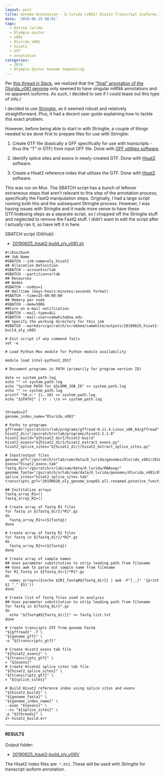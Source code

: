 ```yaml
---
layout: post
title: Genome Annotation - O.lurida (v081) Hisat2 Transcript Isoforms Index
date: '2019-06-25 08:01'
tags:
  - Ostrea lurida
  - Olympia oyster
  - v081
  - Olurida_v081
  - hisat2
  - GTF
  - annotation
categories:
  - 2019
  - Olympia Oyster Genome Sequencing
---
```

Per [this thread in Slack](https://genefish.slack.com/archives/GHB1LCNRW/p1560979157005300?thread_ts=1560978863.004100&cid=GHB1LCNRW), we realized that the ["final" annotation of the Olurida_v081 genome](https://robertslab.github.io/sams-notebook/posts/2019/2019-01-09-Annotation-Olurida_v081-MAKER-Functional-Annotations-on-Mox/) only seemed to have singular mRNA annotations and no apparent isoforms. As such, I decided to see if I could tease out this type of info./

I decided to use [Stringtie](https://ccb.jhu.edu/software/stringtie/index.shtml), as it seemed robust and relatively straightforward. Plus, it had a decent user guide explaining how to tackle this exact problem.

However, before being able to start in with Stringtie, a couple of things needed to be done first to prepare files for use with Stringtie:

1. Create GTF file (basically a GFF specifically for use with transcripts - thus the "T" in GTF) from input GFF file. Done with [GFF utilities software](http://ccb.jhu.edu/software/stringtie/gff.shtml).

2. Identify splice sites and exons in newly-created GTF. Done with [Hisat2](https://ccb.jhu.edu/software/hisat2/manual.shtml) software.

2. Create a Hisat2 reference index that utilizes the GTF. Done with [Hisat2](https://ccb.jhu.edu/software/hisat2/manual.shtml) software.


This was run on Mox. The SBATCH script has a bunch of leftover extraneous steps that aren't relevant to this step of the annotation process; specifically the FastQ manipulation steps. Originally, I had a large script running both this and the subsequent Stringtie process. However, I was having issues with Stringtie and it made more sense to have these GTF/indexing steps as a separate script, so I chopped off the Stringtie stuff and neglected to remove the FastQ stuff. I didn't want to edit the script after I actually ran it, so have left it in here.

SBATCH script (GitHub):

- [20190625_hisat2-build_oly_v081.sh](https://github.com/RobertsLab/sams-notebook/blob/master/sbatch_scripts/20190625_hisat2-build_oly_v081.sh)

```shell
#!/bin/bash
## Job Name
#SBATCH --job-name=oly_hisat2
## Allocation Definition
#SBATCH --account=srlab
#SBATCH --partition=srlab
## Resources
## Nodes
#SBATCH --nodes=1
## Walltime (days-hours:minutes:seconds format)
#SBATCH --time=25-00:00:00
## Memory per node
#SBATCH --mem=500G
##turn on e-mail notification
#SBATCH --mail-type=ALL
#SBATCH --mail-user=samwhite@uw.edu
## Specify the working directory for this job
#SBATCH --workdir=/gscratch/scrubbed/samwhite/outputs/20190625_hisat2-build_oly_v081

# Exit script if any command fails
set -e

# Load Python Mox module for Python module availability

module load intel-python3_2017

# Document programs in PATH (primarily for program version ID)

date >> system_path.log
echo "" >> system_path.log
echo "System PATH for $SLURM_JOB_ID" >> system_path.log
echo "" >> system_path.log
printf "%0.s-" {1..10} >> system_path.log
echo "${PATH}" | tr : \\n >> system_path.log


threads=27
genome_index_name="Olurida_v081"

# Paths to programs
gffread="/gscratch/srlab/programs/gffread-0.11.4.Linux_x86_64/gffread"
hisat2_dir="/gscratch/srlab/programs/hisat2-2.1.0"
hisat2_build="${hisat2_dir}/hisat2-build"
hisat2_exons="${hisat2_dir}/hisat2_extract_exons.py"
hisat2_splice_sites="${hisat2_dir}/hisat2_extract_splice_sites.py"

# Input/output files
genome_gff="/gscratch/srlab/sam/data/O_lurida/genomes/Olurida_v081/20181127_oly_genome_snap02.all.renamed.putative_function.domain_added.gff"
exons="hisat2_exons.tab"
fastq_dir="/gscratch/srlab/sam/data/O_lurida/RNAseq/"
genome_fasta="/gscratch/srlab/sam/data/O_lurida/genomes/Olurida_v081/Olurida_v081.fa"
splice_sites="hisat2_splice_sites.tab"
transcripts_gtf="20190620_oly_genome_snap02.all.renamed.putative_function.domain_added.transcripts.gtf"

## Inititalize arrays
fastq_array_R1=()
fastq_array_R2=()

# Create array of fastq R1 files
for fastq in ${fastq_dir}/*R1*.gz
do
  fastq_array_R1+=(${fastq})
done

# Create array of fastq R2 files
for fastq in ${fastq_dir}/*R2*.gz
do
  fastq_array_R2+=(${fastq})
done

# Create array of sample names
## Uses parameter substitution to strip leading path from filename
## Uses awk to parse out sample name from filename
for R1_fastq in ${fastq_dir}/*R1*.gz
do
  names_array+=($(echo ${R1_fastq#${fastq_dir}} | awk -F"[_.]" '{print $1 "_" $5}'))
done

# Create list of fastq files used in analysis
## Uses parameter substitution to strip leading path from filename
for fastq in ${fastq_dir}*.gz
do
  echo "${fastq#${fastq_dir}}" >> fastq.list.txt
done

# Create transcipts GTF from genome FastA
"${gffread}" -T \
"${genome_gff}" \
-o "${transcripts_gtf}"

# Create Hisat2 exons tab file
"${hisat2_exons}" \
"${transcripts_gtf}" \
> "${exons}"
# Create Hisate2 splice sites tab file
"${hisat2_splice_sites}" \
"${transcripts_gtf}" \
> "${splice_sites}"

# Build Hisat2 reference index using splice sites and exons
"${hisat2_build}" \
"${genome_fasta}" \
"${genome_index_name}" \
--exon "${exons}" \
--ss "${splice_sites}" \
-p "${threads}" \
2> hisat2_build.err
```

---

#### RESULTS

Output folder:

- [20190625_hisat2-build_oly_v081/](https://gannet.fish.washington.edu/Atumefaciens/20190625_hisat2-build_oly_v081/)

The Hisat2 index files are: `*.ht2`. These will be used with Stringtie for transcript isoform annotation.
